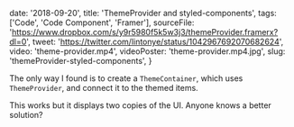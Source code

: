 
  date: '2018-09-20',
  title: 'ThemeProvider and styled-components',
  tags: ['Code', 'Code Component', 'Framer'],
  sourceFile:
    'https://www.dropbox.com/s/y9r5980f5k5w3j3/themeProvider.framerx?dl=0',
  tweet: 'https://twitter.com/lintonye/status/1042967692070682624',
  video: 'theme-provider.mp4',
  videoPoster: 'theme-provider.mp4.jpg',
  slug: 'themeProvider-styled-components',
}


The only way I found is to create a `ThemeContainer`, which uses `ThemeProvider`, and connect it to the themed items.

This works but it displays two copies of the UI. Anyone knows a better solution?
